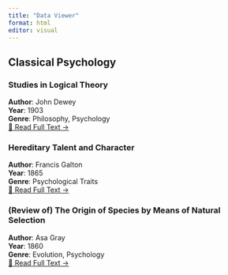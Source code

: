 ```yaml
---
title: "Data Viewer"
format: html
editor: visual
---
```


## Classical Psychology

::: {.card}
### Studies in Logical Theory  
**Author**: John Dewey  
**Year**: 1903  
**Genre**: Philosophy, Psychology  
[📄 Read Full Text →](deweyjohn.qmd)
:::

::: {.card}
### Hereditary Talent and Character  
**Author**: Francis Galton  
**Year**: 1865  
**Genre**: Psychological Traits  
[📄 Read Full Text →](hereditarytalent.qmd)
:::

::: {.card}
### (Review of) The Origin of Species by Means of Natural Selection  
**Author**: Asa Gray  
**Year**: 1860  
**Genre**: Evolution, Psychology  
[📄 Read Full Text →](asagray.qmd)
:::
